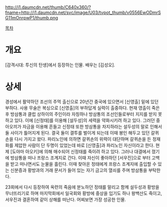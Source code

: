 http://i1.daumcdn.net/thumb/C640x360/?fname=http://i1.daumcdn.net/svc/image/U03/tvpot_thumb/v0556EwODmrSG11mOnrpwP1/thumb.png

[[목차]]
= 개요 =
[감격시대: 투신의 탄생]에서 등장하는 인물. 배우는 [김성오].

= 상세 =
경성에서 활약하던 조선의 주먹 출신으로 20년간 중국에 있으면서 [신영출] 밑에 있던 부하다. 사용 무술은 복싱으로 [신영출]의 부하답게 실력이 출중하다. 현재 영출이 죽은 후 방삼통과 클럽 상하이의 주인이라 자칭하나 방삼통의 조선인들로부터 지지를 받지 못하고 있다. 이에 [신정태]를 이용해 [설두성]의 세력을 약화시키려 하고 있다. 그러던 중 아오끼가 자금을 이용해 흔들고 신정태 또한 방삼통을 차지하라는 설두성의 말로 인해서 둘 사이가 틀어지게 된다. 결국 둘이 결투를 벌이게 되는데 이때 봉인 해두고 있던 갈퀴손을 다시 가지고 왔다. 파리노인에 의하면 갈퀴손의 위력이 대단하며 갈퀴손을 든 정재화를 제압한 사람이 단 두명이 있었는데 바로 [신영출]과 파리노인 자신이라고 한다. 현제 [도야마 아오키]에 의해 매수되어 신정태를 죽이려 하고 있다. 그러나 대결에서 졌기에 방삼통을 떠나 프랑스 조계지로 간다. 이때 자신이 좋아하던 [서우진]으로 부터 고백을 받고 떠나면서도 눈물을 흘린다. 이때 찾아온 정태에게 프랑스 조계지에 출입할 수 있는 신분증과 황방과의 거래 문서가 들어 있는 자기 금고의 열쇠를 주며 방삼통을 부탁한다.

23회에서 다시 등장하여 옥련의 죽음에 분노하던 정태를 말리고 함께 설두성과 황방을 무너뜨리기로 하며 마지막회에서 일국회와 황방에 중상을 입기도 하나 왕백산도 죽이고, 서우진과 결혼하여 같이 상해를 떠난다. 어찌보면 가장 성공한 인물.

